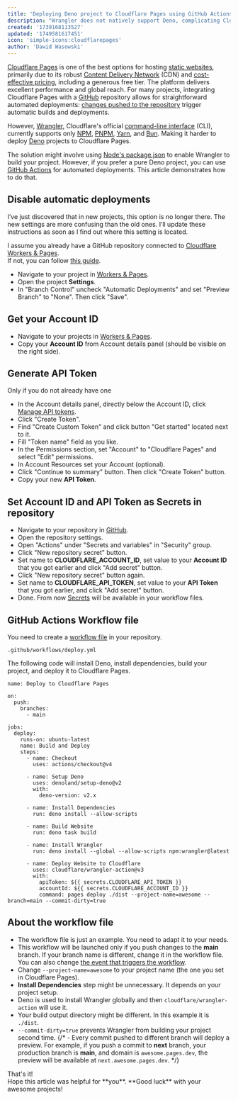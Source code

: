 ```yaml
---
title: 'Deploying Deno project to Cloudflare Pages using GitHub Actions'
description: "Wrangler does not natively support Deno, complicating Cloudflare Pages deployments. This article shows how to use GitHub Actions and Deno for automatic deployments, eliminating the need for other package managers."
created: '1739168113527'
updated: '1749581617451'
icon: 'simple-icons:cloudflarepages'
author: 'Dawid Wasowski'
---
```



[Cloudflare Pages](https://pages.cloudflare.com) is one of the best options for hosting [static websites](https://en.wikipedia.org/wiki/Static_web_page), 
primarily due to its robust [Content Delivery Network](https://en.wikipedia.org/wiki/Content_delivery_network) (CDN) and [cost-effective pricing](https://www.cloudflare.com/plans/), 
including a generous free tier. The platform delivers excellent performance and global reach. 
For many projects, integrating Cloudflare Pages with a [GitHub](https://github.com/) repository allows for straightforward automated deployments: 
[changes pushed to the repository](https://en.wikipedia.org/wiki/Commit_(version_control)) trigger automatic builds and deployments.

However, [Wrangler](https://developers.cloudflare.com/workers/wrangler/), 
Cloudflare's official [command-line interface](https://en.wikipedia.org/wiki/Command-line_interface) (CLI), 
currently supports only [NPM](https://www.npmjs.com/package/npm), [PNPM](https://pnpm.io/motivation), 
[Yarn](https://yarnpkg.com/), and [Bun](https://bun.sh/). Making it harder to deploy [Deno](https://deno.com/) projects to Cloudflare Pages.

The solution might involve using [Node's package.json](https://docs.deno.com/runtime/fundamentals/configuration/#package.json-support) to enable Wrangler to build your project. 
However, if you prefer a pure Deno project, you can use [GitHub Actions](https://github.com/features/actions) for automated deployments. 
This article demonstrates how to do that.

## Disable automatic deployments

<div role="alert" class="alert alert-warning alert-soft w-fit font-bold">
  <span>I’ve just discovered that in new projects, this option is no longer there. The new settings are more confusing than the old ones. I’ll update these instructions as soon as I find out where this setting is located.</span>
</div>

I assume you already have a GitHub repository connected to [Cloudflare Workers & Pages](https://dash.cloudflare.com/?to=/:account/workers-and-pages).  
If not, you can follow [this guide](https://developers.cloudflare.com/pages/get-started/git-integration/).

- Navigate to your project in [Workers & Pages](https://dash.cloudflare.com/?to=/:account/workers-and-pages).
- Open the project **Settings**.
- In "Branch Control" uncheck "Automatic Deployments" and set "Preview Branch" to "None". Then click "Save".

## Get your Account ID

- Navigate to your projects in [Workers & Pages](https://dash.cloudflare.com/?to=/:account/workers-and-pages).
- Copy your **Account ID** from Account details panel (should be visible on the right side).

## Generate API Token

<div role="alert" class="alert alert-warning alert-soft w-fit font-bold">
  <span>Only if you do not already have one</span>
</div>

- In the Account details panel, directly below the Account ID, click [Manage API tokens](https://dash.cloudflare.com/profile/api-tokens).
- Click "Create Token".
- Find "Create Custom Token" and click button "Get started" located next to it.
- Fill "Token name" field as you like.
- In the Permissions section, set "Account" to "Cloudflare Pages" and select "Edit" permissions.
- In Account Resources set your Account (optional).
- Click "Continue to summary" button. Then click "Create Token" button.
- Copy your new **API Token**.

## Set Account ID and API Token as Secrets in repository

- Navigate to your repository in [GitHub](https://github.com/).
- Open the repository settings.
- Open "Actions" under "Secrets and variables" in "Security" group.
- Click "New repository secret" button.
- Set name to **CLOUDFLARE_ACCOUNT_ID**, set value to your **Account ID** that you got earlier and click "Add secret" button.
- Click "New repository secret" button again.
- Set name to **CLOUDFLARE_API_TOKEN**, set value to your **API Token** that you got earlier, and click "Add secret" button.
- Done. From now [Secrets](https://docs.github.com/en/actions/security-for-github-actions/security-guides/using-secrets-in-github-actions) will be available in your workflow files.

## GitHub Actions Workflow file

You need to create a [workflow file](https://docs.github.com/en/actions/writing-workflows/quickstart#creating-your-first-workflow) in your repository. 

```
.github/workflows/deploy.yml
```

The following code will install Deno, install dependencies, build your project, and deploy it to Cloudflare Pages.

```
name: Deploy to Cloudflare Pages

on:
  push:
    branches:
      - main

jobs:
  deploy:
    runs-on: ubuntu-latest
    name: Build and Deploy
    steps:
      - name: Checkout
        uses: actions/checkout@v4

      - name: Setup Deno
        uses: denoland/setup-deno@v2
        with:
          deno-version: v2.x

      - name: Install Dependencies
        run: deno install --allow-scripts

      - name: Build Website
        run: deno task build

      - name: Install Wrangler
        run: deno install --global --allow-scripts npm:wrangler@latest

      - name: Deploy Website to Cloudflare
        uses: cloudflare/wrangler-action@v3
        with:
          apiToken: ${{ secrets.CLOUDFLARE_API_TOKEN }}
          accountId: ${{ secrets.CLOUDFLARE_ACCOUNT_ID }}
          command: pages deploy ./dist --project-name=awesome --branch=main --commit-dirty=true 
```

## About the workflow file

- The workflow file is just an example. You need to adapt it to your needs.
- This workflow will be launched only if you push changes to the **main** branch. 
  If your branch name is different, change it in the workflow file. 
  You can also change [the event that triggers the workflow](https://docs.github.com/en/actions/writing-workflows/choosing-when-your-workflow-runs/events-that-trigger-workflows#about-events-that-trigger-workflows).
- Change `--project-name=awesome` to your project name (the one you set in Cloudflare Pages).
- **Install Dependencies** step might be unnecessary. It depends on your project setup.
- Deno is used to install Wrangler globally and then `cloudflare/wrangler-action` will use it.
- Your build output directory might be different. In this example it is `./dist`.
- `--commit-dirty=true` prevents Wrangler from building your project second time.
{/* - Every commit pushed to different branch will deploy a preview. For example, if you push a commit to **next** branch, your production branch is **main**, and domain is `awesome.pages.dev`, the preview will be available at `next.awesome.pages.dev`. */}


<div class='flex items-center my-12 gap-4' {...props}>
  <div><Icon icon="game-icons:thumb-up" class='h-40 w-40 text-primary hover:-mt-8' /></div>
  <div class='flex flex-col'>
    <div class='flex gap-6 text-5xl mt-6 font-bold text-primary'>
      <span class="select-none">That's it!</span>
    </div>
    <div>
        Hope this article was helpful for **you**.  
        **Good luck** with your awesome projects!
  </div>
  </div>
</div>
